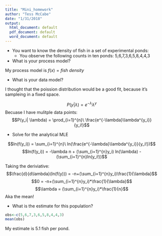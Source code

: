 ```yaml
---
title: "Mini_homework"
author: "Tess McCabe"
date: "1/31/2018"
output:
  html_document: default
  pdf_document: default
  word_document: default
---
```


- You want to know the density of fish in a set of
experimental ponds:
  - You observe the following counts in ten ponds:
5,6,7,3,6,5,8,4,4,3

- What is your process model?

My process model is $f(x) = fish\ density$

- What is your data model?

I thought that the poission distribution would be a good fit, because it's sampleing in a fixed space. 

$$P(y| \lambda) = e^{-\lambda}\lambda^{y}$$
Becuase I have mulitple data points: 
$$P(y_i| \lambda) = \prod_{i=1}^{n}\ \frac{e^{-\lambda}\lambda^{y_i}}{y_i!}$$

- Solve for the analytical MLE

$$ln(f(y_i)) = \sum_{i=1}^{n}\ ln(\frac{e^{-\lambda}\lambda^{y_i}}{y_i!})$$
$$ln(f(y_i)) =  -\lambda n + (\sum_{i=1}^{n}y_i) ln(\lambda) - (\sum_{i=1}^{n}ln(y_i!))$$

Taking the deriviative:
$$\frac{d}{d\lambda}(ln(f(y))) = -n+(\sum_{i=1}^{n}y_i)\frac{1}{\lambda}$$
$$0 = -n+(\sum_{i=1}^{n}y_i)*\frac{1}{\lambda}$$
$$\lambda = (\sum_{i=1}^{n}y_i)*\frac{1}{n}$$
Aka the mean!

- What is the estimate for this population?


```r
obs<-c(5,6,7,3,6,5,8,4,4,3)
mean(obs)

```
My estimate is 5.1 fish per pond.
